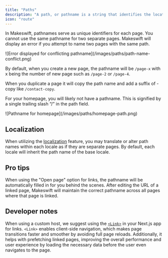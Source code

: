 ```yaml
---
title: "Paths"
description: "A path, or pathname is a string that identifies the location of a file or directory on a web server. It is part of the URL, after the domain, that specifies where an asset or page can be found such as `/about` or `/features`."
icon: "route"
---
```


In Makeswift, pathnames serve as unique identifiers for each page. You cannot use the same pathname for two separate pages. Makeswift will display an error if you attempt to name two pages with the same path.

<Frame>
  ![Error displayed for conflicting
  pathname](/images/paths/path-name-conflict.png)
</Frame>

By default, when you create a new page, the pathname will be `/page-x` with x being the number of new page such as `/page-2` or `/page-4`.

When you duplicate a page it will copy the path name and add a suffix of -copy like `/contact-copy`.

For your homepage, you will likely not have a pathname. This is signified by a single trailing slash “/” in the path field.

<Frame>![Pathname for homepage](/images/paths/homepage-path.png)</Frame>

## Localization

When utilizing the [localization](/product/localization) feature, you may translate or alter path names within each locale as if they are separate pages. By default, each locale will inherit the path name of the base locale.

## Pro tips

When using the "Open page" option for links, the pathname will be automatically filled in for you behind the scenes. After editing the URL of a linked page, Makeswift will maintain the correct pathname across all pages where that page is linked.

## Developer notes

When using a custom host, we suggest using the [`<Link>`](https://nextjs.org/docs/app/api-reference/components/link) in your Next.js app for links. `<Link>` enables client-side navigation, which makes page transitions faster and smoother by avoiding full page reloads. Additionally, it helps with prefetching linked pages, improving the overall performance and user experience by loading the necessary data before the user even navigates to the page.
